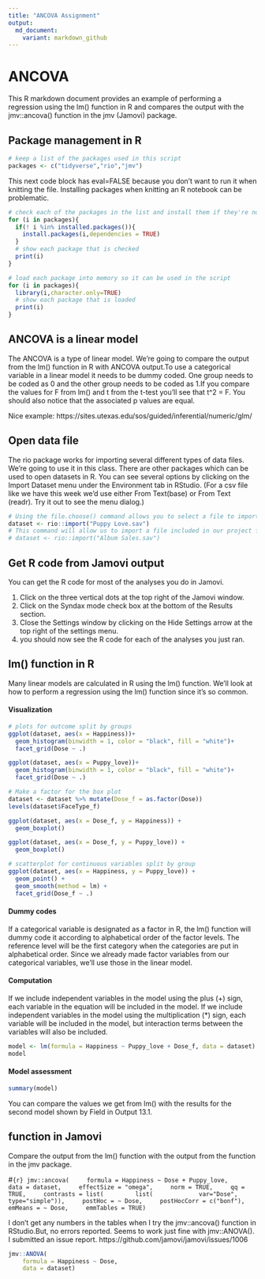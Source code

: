 ---
title: "ANCOVA Assignment"
output:
  md_document:
    variant: markdown_github
---

#  ANCOVA

This R markdown document provides an example of performing a regression using the lm() function in R and compares the output with the jmv::ancova() function in the jmv (Jamovi) package.

## Package management in R

```{r}
# keep a list of the packages used in this script
packages <- c("tidyverse","rio","jmv")
```

This next code block has eval=FALSE because you don't want to run it when knitting the file. Installing packages when knitting an R notebook can be problematic.

```{r eval=FALSE}
# check each of the packages in the list and install them if they're not installed already
for (i in packages){
  if(! i %in% installed.packages()){
    install.packages(i,dependencies = TRUE)
  }
  # show each package that is checked
  print(i)
}
```

```{r}
# load each package into memory so it can be used in the script
for (i in packages){
  library(i,character.only=TRUE)
  # show each package that is loaded
  print(i)
}
```

## ANCOVA is a linear model

The ANCOVA is a type of linear model. We're going to compare the output from the lm() function in R with ANCOVA output.To use a categorical variable in a linear model it needs to be dummy coded. One group needs to be coded as 0 and the other group needs to be coded as 1.If you compare the values for F from lm() and t from the t-test you'll see that t^2 = F. You should also notice that the associated p values are equal.

Nice example: https://sites.utexas.edu/sos/guided/inferential/numeric/glm/ 

## Open data file

The rio package works for importing several different types of data files. We're going to use it in this class. There are other packages which can be used to open datasets in R. You can see several options by clicking on the Import Dataset menu under the Environment tab in RStudio. (For a csv file like we have this week we'd use either From Text(base) or From Text (readr). Try it out to see the menu dialog.)

```{r}
# Using the file.choose() command allows you to select a file to import from another folder.
dataset <- rio::import("Puppy Love.sav")
# This command will allow us to import a file included in our project folder.
# dataset <- rio::import("Album Sales.sav")
```

## Get R code from Jamovi output

You can get the R code for most of the analyses you do in Jamovi.

1. Click on the three vertical dots at the top right of the Jamovi window.
2. Click on the Syndax mode check box at the bottom of the Results section.
3. Close the Settings window by clicking on the Hide Settings arrow at the top right of the settings menu.
4. you should now see the R code for each of the analyses you just ran.

## lm() function in R

Many linear models are calculated in R using the lm() function. We'll look at how to perform a regression using the lm() function since it's so common.

#### Visualization

```{r}
# plots for outcome split by groups
ggplot(dataset, aes(x = Happiness))+
  geom_histogram(binwidth = 1, color = "black", fill = "white")+
  facet_grid(Dose ~ .)

ggplot(dataset, aes(x = Puppy_love))+
  geom_histogram(binwidth = 1, color = "black", fill = "white")+
  facet_grid(Dose ~ .)
```

```{r}
# Make a factor for the box plot
dataset <- dataset %>% mutate(Dose_f = as.factor(Dose))
levels(dataset$FaceType_f)


```


```{r}
ggplot(dataset, aes(x = Dose_f, y = Happiness)) +
  geom_boxplot()

ggplot(dataset, aes(x = Dose_f, y = Puppy_love)) +
  geom_boxplot()
```

```{r}
# scatterplot for continuous variables split by group
ggplot(dataset, aes(x = Happiness, y = Puppy_love)) +
  geom_point() +
  geom_smooth(method = lm) +
  facet_grid(Dose_f ~ .)
```


#### Dummy codes

If a categorical variable is designated as a factor in R, the lm() function will dummy code it according to alphabetical order of the factor levels. The reference level will be the first category when the categories are put in alphabetical order. Since we already made factor variables from our categorical variables, we'll use those in the linear model.

#### Computation

If we include independent variables in the model using the plus (+) sign, each variable in the equation will be included in the model. If we include independent variables in the model using the multiplication (*) sign, each variable will be included in the model, but interaction terms between the variables will also be included.

```{r}
model <- lm(formula = Happiness ~ Puppy_love + Dose_f, data = dataset)
model
```

#### Model assessment

```{r}
summary(model)
```

You can compare the values we get from lm() with the results for the second model shown by Field in Output 13.1.

## function in Jamovi

Compare the output from the lm() function with the output from the function in the jmv package.

#```{r}
jmv::ancova(
    formula = Happiness ~ Dose + Puppy_love,
    data = dataset,
    effectSize = "omega",
    norm = TRUE,
    qq = TRUE,
    contrasts = list(
        list(
            var="Dose",
            type="simple")),
    postHoc = ~ Dose,
    postHocCorr = c("bonf"),
    emMeans = ~ Dose,
    emmTables = TRUE)
```

I don't get any numbers in the tables when I try the jmv::ancova() function in RStudio.But, no errors reported. Seems to work just fine with jmv::ANOVA(). I submitted an issue report. https://github.com/jamovi/jamovi/issues/1006

```{r}
jmv::ANOVA(
    formula = Happiness ~ Dose,
    data = dataset)
```

